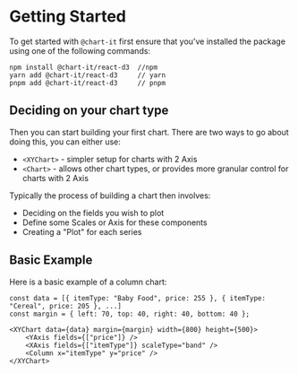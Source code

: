 
<Meta title="Getting Started" />

# Getting Started

To get started with `@chart-it` first ensure that you've installed the package using one of the following commands:

```
npm install @chart-it/react-d3  //npm
yarn add @chart-it/react-d3     // yarn
pnpm add @chart-it/react-d3     // pnpm
```

## Deciding on your chart type

Then you can start building your first chart. There are two ways to go about doing this, you can either use:

-   `<XYChart>` - simpler setup for charts with 2 Axis
-   `<Chart>` - allows other chart types, or provides more granular control for charts with 2 Axis

Typically the process of building a chart then involves:

-   Deciding on the fields you wish to plot
-   Define some Scales or Axis for these components
-   Creating a "Plot" for each series

## Basic Example

Here is a basic example of a column chart:

<Canvas>
    <Story id="xycharts-column--basic" />
</Canvas>

```
const data = [{ itemType: "Baby Food", price: 255 }, { itemType: "Cereal", price: 205 }, ...]
const margin = { left: 70, top: 40, right: 40, bottom: 40 };

<XYChart data={data} margin={margin} width={800} height={500}>
    <YAxis fields={["price"]} />
    <XAxis fields={["itemType"]} scaleType="band" />
    <Column x="itemType" y="price" />
</XYChart>
```
